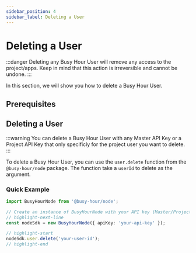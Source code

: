 ```yaml
---
sidebar_position: 4
sidebar_label: Deleting a User
---
```



# Deleting a User

:::danger
Deleting any Busy Hour User will remove any access to the project/apps. Keep in mind that this action is irreversible and cannot be undone.
:::

In this section, we will show you how to delete a Busy Hour User.

## Prerequisites

<Prerequisites />

## Deleting a User

:::warning
You can delete a Busy Hour User with any Master API Key or a Project API Key that only specificly for the project user you want to delete.
:::

To delete a Busy Hour User, you can use the `user.delete` function from the `@busy-hour/node` package. The function take a `userId` to delete as the argument.

### Quick Example
```ts title="src/main.ts"
import BusyHourNode from '@busy-hour/node';

// Create an instance of BusyHourNode with your API key (Master/Project)
// highlight-next-line
const nodeSdk = new BusyHourNode({ apiKey: 'your-api-key' });

// highlight-start
nodeSdk.user.delete('your-user-id');
// highlight-end
```
